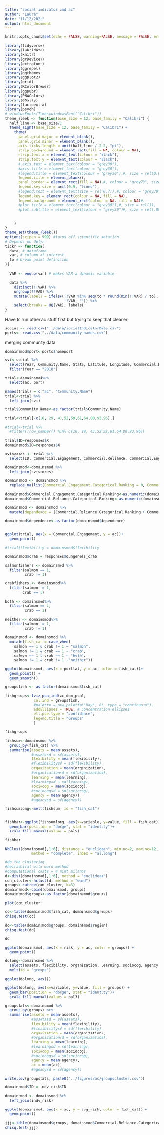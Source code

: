 ```yaml
---
title: "social indicator and ac"
author: "Laura"
date: "11/12/2021"
output: html_document
---
```


```r
knitr::opts_chunk$set(echo = FALSE, warning=FALSE, message = FALSE, error=FALSE)
```

```r
library(tidyverse)
library(lubridate)
library(knitr)
library(grDevices)
library(extrafont)
library(ggrepel)
library(ggthemes)
library(ggplot2)
library(grid)
library(RColorBrewer)
library(ggpubr)
library(PNWColors)
library(GGally)
library(factoextra)
library(psych)
# windowsFonts(Times=windowsFont("Calibri"))
theme_sleek <- function(base_size = 12, base_family = "Calibri") {
  half_line <- base_size/2
  theme_light(base_size = 12, base_family = "Calibri") +
    theme(
      panel.grid.major = element_blank(),
      panel.grid.minor = element_blank(),
      axis.ticks.length = unit(half_line / 2.2, "pt"),
      strip.background = element_rect(fill = NA, colour = NA),
      strip.text.x = element_text(colour = "black"),
      strip.text.y = element_text(colour = "black"),
      # axis.text = element_text(colour = "grey30"),
      #axis.title = element_text(colour = "grey30"),
      #legend.title = element_text(colour = "grey30"),#, size = rel(0.9)
      legend.title = element_blank(),
      panel.border = element_rect(fill = NA),#, colour = "grey70", size = 1),
      legend.key.size = unit(0.9, "lines"),
      #legend.text = element_text(size = rel(0.7)),#, colour = "grey30"),
      legend.key = element_rect(colour = NA, fill = NA),
      legend.background = element_rect(colour = NA, fill = NA)#,
      #plot.title = element_text(colour = "grey30"),#, size = rel(1),
      #plot.subtitle = element_text(colour = "grey30")#, size = rel(.85),
     
      
    )
}
theme_set(theme_sleek())
options(scipen = 999) #turns off scientific notation
# Depends on dplyr
tickr <- function(
  data, # dataframe
  var, # column of interest
  to # break point definition 
){
  
  VAR <- enquo(var) # makes VAR a dynamic variable
  
  data %>% 
    distinct(!!VAR) %>%
    ungroup(!!VAR) %>% 
    mutate(labels = ifelse(!!VAR %in% seq(to * round(min(!!VAR) / to), max(!!VAR), to),
                           !!VAR, "")) %>%
    select(breaks = UQ(VAR), labels)
}
```
Have to run other ac stuff first but trying to keep that cleaner
```r
social <- read.csv("../data/socialIndicatorData.csv")
ports<- read.csv("../data/community names.csv")
```

merging community data
```r

domainsmod$port<-ports$homeport

svi<-social %>%
  select(Year, Community.Name, State, Latitude, Longitude, Commercial.Engagement, Commercial.Reliance, Commercial.Engagement.Categorical.Ranking, Commercial.Reliance.Categorical.Ranking) %>%
  filter(Year == "2018")

trial<-domainsmod%>%
  select(ac, port)

names(trial) = c("ac", "Community.Name")
trial<-trial %>%
  left_join(svi)

trial$Community.Name<-as.factor(trial$Community.Name)

trial<-trial[-c(16, 29, 43,52,59,61,64,80,93,96),]

#trial<-trial %>%
  #filter(!row_number() %in% c(16, 29, 43,52,59,61,64,80,93,96))

trial$ID=responses$X
domainsmod$ID=responses$X

sviscores <- trial %>%
  select(ID, Commercial.Engagement, Commercial.Reliance, Commercial.Engagement.Categorical.Ranking, Commercial.Reliance.Categorical.Ranking)

domainsmod<-domainsmod %>%
  left_join(sviscores)

domainsmod <- domainsmod %>%
  replace_na(list(Commercial.Engagement.Categorical.Ranking = 0, Commercial.Reliance.Categorical.Ranking = 0))

domainsmod$Commercial.Engagement.Categorical.Ranking<-as.numeric(domainsmod$Commercial.Engagement.Categorical.Ranking)
domainsmod$Commercial.Reliance.Categorical.Ranking<-as.numeric(domainsmod$Commercial.Reliance.Categorical.Ranking)

domainsmod <- domainsmod %>%
  mutate(dependence = (Commercial.Reliance.Categorical.Ranking + Commercial.Engagement.Categorical.Ranking))

domainsmod$dependence<-as.factor(domainsmod$dependence)
  
```

```r
ggplot(trial, aes(x = Commercial.Engagement, y = ac))+
  geom_point()

#trial$flexibility = domainsmod$flexibility
```

```r
domainsmod$crab = responses$dungeness_crab

salmonfishers <- domainsmod %>%
  filter(salmon == 1,
         crab != 1)

crabfishers <- domainsmod%>%
  filter(salmon != 1,
        crab == 1)

both <- domainsmod%>%
  filter(salmon == 1,
         crab == 1)

neither <- domainsmod%>%
  filter(salmon != 1,
         crab != 1)

domainsmod <- domainsmod %>%
  mutate(fish_cat = case_when(
    salmon == 1 & crab != 1 ~ "salmon",
    salmon != 1 & crab == 1 ~ "crab",
    salmon == 1 & crab == 1 ~ "both",
    salmon != 1 & crab != 1 ~"neither")) 
```

```r
ggplot(domainsmod, aes(x = portlat, y = ac, color = fish_cat))+
  geom_point() +
  geom_smooth()

groupsfish <- as.factor(domainsmod$fish_cat)

fishgroups<-fviz_pca_ind(ac_dom_pca2,
             col.ind = groupsfish,
             #palette = pnw_palette("Bay", 62, type = "continuous"),
             addEllipses = TRUE, # Concentration ellipses
             ellipse.type = "confidence",
             legend.title = "Groups"
             )

fishgroups
```
```r
fishsum<-domainsmod %>%
  group_by(fish_cat) %>%
  summarise(assets = mean(assets),
            #assetssd = sd(assets),
            flexibility = mean(flexibility),
            #flexibilitysd = sd(flexibility),
            organization = mean(organization),
            #organizationsd = sd(organization),
            learning = mean(learning),
            #learningsd = sd(learning),
            sociocog = mean(sociocog),
            #sociocogsd = sd(sociocog),
            agency = mean(agency))
            #agencysd = sd(agency))

fishsumlong<-melt(fishsum, id = "fish_cat")


fishbar<-ggplot(fishsumlong, aes(x=variable, y=value, fill = fish_cat)) +
  geom_bar(position = "dodge", stat = "identity")+
  scale_fill_manual(values = pal5)

fishbar
```

```r
NbClust(domainsmod[,1:6], distance = "euclidean", min.nc=2, max.nc=12, 
            method = "complete", index = "alllong")

#do the clustering
#heirachical with ward method
#computational costs = 4 mint milanos
d<-dist(domainsmod[,1:6], method = "euclidean")
con_cluster<-hclust(d, method = "ward")
groups<-cutree(con_cluster, k=3)
domainsmod<-cbind(domainsmod, groups)
domainsmod$groups<-as.factor(domainsmod$groups)

plot(con_cluster)

cc<-table(domainsmod$fish_cat, domainsmod$groups)
chisq.test(cc)

dd<-table(domainsmod$groups, domainsmod$region)
chisq.test(dd)

dd

ggplot(domainsmod, aes(x = risk, y = ac, color = groups)) +
  geom_point()

dolong<-domainsmod %>%
  select(assets, flexibility, organization, learning, sociocog, agency, groups) %>%
  melt(id = "groups")

ggplot(dolong, aes())

ggplot(dolong, aes(x=variable, y=value, fill = groups)) +
  geom_bar(position = "dodge", stat = "identity")+
  scale_fill_manual(values = pal3)

groupstats<-domainsmod %>%
  group_by(groups) %>%
  summarise(assets = mean(assets),
            #assetssd = sd(assets),
            flexibility = mean(flexibility),
            #flexibilitysd = sd(flexibility),
            organization = mean(organization),
            #organizationsd = sd(organization),
            learning = mean(learning),
            #learningsd = sd(learning),
            sociocog = mean(sociocog),
            #sociocogsd = sd(sociocog),
            agency = mean(agency),
            ac = mean(ac))
            #agencysd = sd(agency))

write.csv(groupstats, paste0("../figures/ac/groupscluster.csv"))
```

```r
domainsmod$ID = indv_risk$ID

domainsmod <- domainsmod %>%
  left_join(indv_risk)

ggplot(domainsmod, aes(x = ac, y = avg_risk, color = fish_cat)) +
  geom_point()

jjj<-table(domainsmod$groups, domainsmod$Commercial.Reliance.Categorical.Ranking)
chisq.test(jjj)
```